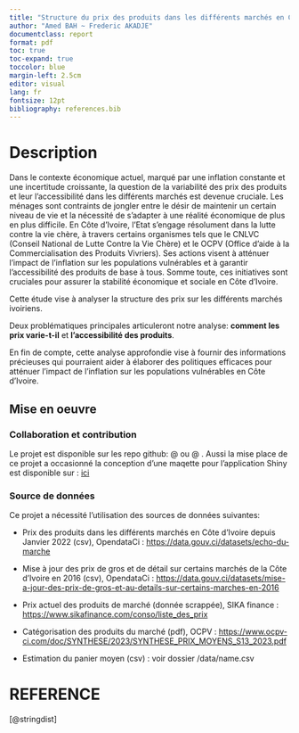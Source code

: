 ```yaml
---
title: "Structure du prix des produits dans les différents marchés en Côte d'Ivoire"
author: "Amed BAH ~ Frederic AKADJE"
documentclass: report
format: pdf
toc: true
toc-expand: true
toccolor: blue
margin-left: 2.5cm
editor: visual
lang: fr
fontsize: 12pt
bibliography: references.bib
---
```


# Description

Dans le contexte économique actuel, marqué par une inflation constante et une incertitude croissante, la question de la variabilité des prix des produits et leur l'accessibilité dans les différents marchés est devenue cruciale. Les ménages sont contraints de jongler entre le désir de maintenir un certain niveau de vie et la nécessité de s'adapter à une réalité économique de plus en plus difficile. En Côte d'Ivoire, l'Etat s'engage résolument dans la lutte contre la vie chère, à travers certains organismes tels que le CNLVC (Conseil National de Lutte Contre la Vie Chère) et le OCPV (Office d'aide à la Commercialisation des Produits Vivriers). Ses actions visent à atténuer l'impact de l'inflation sur les populations vulnérables et à garantir l'accessibilité des produits de base à tous. Somme toute, ces initiatives sont cruciales pour assurer la stabilité économique et sociale en Côte d'Ivoire.

Cette étude vise à analyser la structure des prix sur les différents marchés ivoiriens.

Deux problématiques principales articuleront notre analyse: **comment les prix varie-t-il** et **l'accessibilité des produits**. 

En fin de compte, cette analyse approfondie vise à fournir des informations précieuses qui pourraient aider à élaborer des politiques efficaces pour atténuer l'impact de l'inflation sur les populations vulnérables en Côte d'Ivoire.

## Mise en oeuvre

### Collaboration et contribution

Le projet est disponible sur les repo github: \@ ou \@ . Aussi la mise place de ce projet a occasionné la conception d'une maqette pour l'application Shiny est disponible sur : [ici](https://www.figma.com/file/IkEu8xdFRqfcr2R0eESQFC/Structure_Prix-team-library?type=design&mode=design&t=u1JtKOkRZorjGNiW-1)

### Source de données

Ce projet a nécessité l'utilisation des sources de données suivantes:

-   Prix des produits dans les différents marchés en Côte d'Ivoire depuis Janvier 2022 (csv), OpendataCi : <https://data.gouv.ci/datasets/echo-du-marche>

-   Mise à jour des prix de gros et de détail sur certains marchés de la Côte d'Ivoire en 2016 (csv), OpendataCi : <https://data.gouv.ci/datasets/mise-a-jour-des-prix-de-gros-et-au-details-sur-certains-marches-en-2016>

-   Prix actuel des produits de marché (donnée scrappée), SIKA finance : <https://www.sikafinance.com/conso/liste_des_prix>

-   Catégorisation des produits du marché (pdf), OCPV : <https://www.ocpv-ci.com/doc/SYNTHESE/2023/SYNTHESE_PRIX_MOYENS_S13_2023.pdf>

-   Estimation du panier moyen (csv) : voir dossier /data/name.csv


# REFERENCE

[@stringdist]
